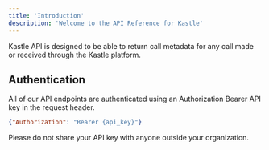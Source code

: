 ```yaml
---
title: 'Introduction'
description: 'Welcome to the API Reference for Kastle'
---
```


Kastle API is designed to be able to return call metadata for any call made or received through the Kastle platform.

## Authentication

All of our API endpoints are authenticated using an Authorization Bearer API key in the request header.

```json
{"Authorization": "Bearer {api_key}"}
```

Please do not share your API key with anyone outside your organization.
